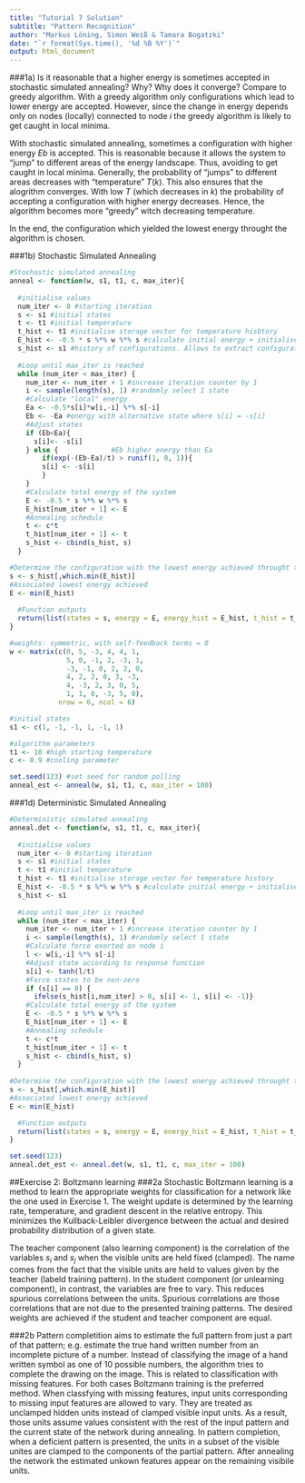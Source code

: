 ```yaml
---
title: "Tutorial 7 Solution"
subtitle: "Pattern Recognition"
author: "Markus Löning, Simon Weiß & Tamara Bogatzki"
date: "`r format(Sys.time(), '%d %B %Y')`"
output: html_document
---
```


###1a) Is it reasonable that a higher energy is sometimes accepted in stochastic simulated annealing? Why? Why does it converge? Compare to greedy algorithm.
With a greedy algorithm only configurations which lead to lower energy are accepted. However, since the change in energy depends only on nodes (locally) connected to node $i$ the greedy algorithm is likely to get caught in local minima.

With stochastic simulated annealing, sometimes a configuration with higher energy $Eb$ is accepted. This is reasonable because it allows the system to "jump" to different areas of the energy landscape. Thus, avoiding to get caught in local minima. Generally, the probability of "jumps" to different areas decreases with "temperature" $T(k)$. 
This also ensures that the alogrithm converges. With low $T$ (which decreases in $k$) the probability of accepting a configuration with higher energy decreases. Hence, the algorithm becomes more "greedy" witch decreasing temperature. 

In the end, the configuration which yielded the lowest energy throught the algorithm is chosen.

###1b) Stochastic Simulated Annealing
```r
#Stochastic simulated annealing
anneal <- function(w, s1, t1, c, max_iter){
  
  #initialise values
  num_iter <- 0 #starting iteration
  s <- s1 #initial states
  t <- t1 #initial temperature
  t_hist <- t1 #initialise storage vector for temperature hisbtory
  E_hist <- -0.5 * s %*% w %*% s #calculate initial energy + initialise energy history storage vector
  s_hist <- s1 #history of configurations. Allows to extract configuration with lowest energy throught the algorithm
  
  #Loop until max_iter is reached
  while (num_iter < max_iter) {
    num_iter <- num_iter + 1 #increase iteration counter by 1
    i <- sample(length(s), 1) #randomly select 1 state
    #Calculate "local" energy
    Ea <- -0.5*s[i]*w[i,-i] %*% s[-i]
    Eb <- -Ea #energy with alternative state where s[i] = -s[i]
    #Adjust states
    if (Eb<Ea){
      s[i]<- -s[i]
    } else {             #Eb higher energy than Ea
        if(exp(-(Eb-Ea)/t) > runif(1, 0, 1)){
        s[i] <- -s[i]
        }
    }
    #Calculate total energy of the system
    E <- -0.5 * s %*% w %*% s
    E_hist[num_iter + 1] <- E
    #Annealing schedule
    t <- c*t 
    t_hist[num_iter + 1] <- t
    s_hist <- cbind(s_hist, s)
  }

#Determine the configuration with the lowest energy achieved throught the algorithm
s <- s_hist[,which.min(E_hist)]
#Associated lowest energy achieved
E <- min(E_hist)
  
  #Function outputs
  return(list(states = s, energy = E, energy_hist = E_hist, t_hist = t_hist, num_iter = num_iter, s_hist <- s_hist))
} 
```

```r
#weights: symmetric, with self-feedback terms = 0
w <- matrix(c(0, 5, -3, 4, 4, 1, 
              5, 0, -1, 2, -3, 1,
              -3, -1, 0, 2, 2, 0, 
              4, 2, 2, 0, 3, -3,
              4, -3, 2, 3, 0, 5,
              1, 1, 0, -3, 5, 0),
            nrow = 6, ncol = 6)

#initial states
s1 <- c(1, -1, -1, 1, -1, 1)

#algorithm parameters
t1 <- 10 #high starting temperature
c <- 0.9 #cooling parameter

set.seed(123) #set seed for random polling
anneal_est <- anneal(w, s1, t1, c, max_iter = 100)
```



###1d) Deterministic Simulated Annealing
```r
#Deterministic simulated annealing
anneal.det <- function(w, s1, t1, c, max_iter){
  
  #initialise values
  num_iter <- 0 #starting iteration
  s <- s1 #initial states
  t <- t1 #initial temperature
  t_hist <- t1 #initialise storage vector for temperature history
  E_hist <- -0.5 * s %*% w %*% s #calculate initial energy + initialise energy history storage vector
  s_hist <- s1
  
  #Loop until max_iter is reached
  while (num_iter < max_iter) {
    num_iter <- num_iter + 1 #increase iteration counter by 1
    i <- sample(length(s), 1) #randomly select 1 state
    #Calculate force exerted on node i
    l <- w[i,-i] %*% s[-i]
    #Adjust state according to response function
    s[i] <- tanh(l/t)
    #Force states to be non-zero
    if (s[i] == 0) {
      ifelse(s_hist[i,num_iter] > 0, s[i] <- 1, s[i] <- -1)}
    #Calculate total energy of the system
    E <- -0.5 * s %*% w %*% s
    E_hist[num_iter + 1] <- E
    #Annealing schedule
    t <- c*t 
    t_hist[num_iter + 1] <- t
    s_hist <- cbind(s_hist, s)
  }
  
#Determine the configuration with the lowest energy achieved throught the algorithm
s <- s_hist[,which.min(E_hist)]
#Associated lowest energy achieved
E <- min(E_hist)

  #Function outputs
  return(list(states = s, energy = E, energy_hist = E_hist, t_hist = t_hist, num_iter = num_iter, s_hist = s_hist))
} 

```

```r
set.seed(123)
anneal.det_est <- anneal.det(w, s1, t1, c, max_iter = 100)
```

##Exercise 2: Boltzmann learning
###2a
Stochastic Boltzmann learning is a method to learn the appropriate weights for classification for a network like the one used in Exercise 1. The weight update is determined by the learning rate, temperature, and gradient descent in the relative entropy. This minimizes the Kullback-Leibler divergence between the actual and desired probability distribution of a given state.

The teacher component (also learning component) is the correlation of the variables $s_i$ and $s_j$ when the visible units are held fixed (clamped). The name comes from the fact that the visible units are held to values given by the teacher (labeld training pattern).
In the student component (or unlearning component), in contrast, the variables are free to vary. This reduces spurious correlations between the units. Spurious correlations are those correlations that are not due to the presented training patterns. The desired weights are achieved if the student and teacher component are equal.

###2b
Pattern completition aims to estimate the full pattern from just a part of that pattern; e.g. estimate the true hand written number from an incomplete picture of a number. Instead of classifying the image of a hand written symbol as one of 10 possible numbers, the algorithm tries to complete the drawing on the image. This is related to classification with missing features. For both cases Boltzmann training is the preferred method. When classfying with missing features, input units corresponding to missing input features are allowed to vary. They are treated as unclamped hidden units instead of clamped visible input units. As a result, those units assume values consistent with the rest of the input pattern and the current state of the network during annealing. In pattern completion, when a deficient pattern is presented, the units in a subset of the visible unites are clamped to the components of the partial pattern. After annealing the network the estimated unkown features appear on the remaining visibile units.


